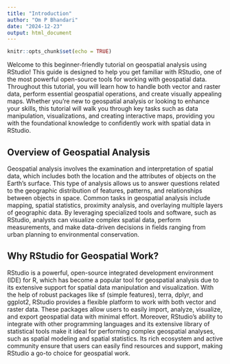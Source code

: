 ```yaml
---
title: "Introduction"
author: "Om P Bhandari"
date: "2024-12-23"
output: html_document
---
```


```r
knitr::opts_chunk$set(echo = TRUE)
```

Welcome to this beginner-friendly tutorial on geospatial analysis using RStudio! This guide is designed to help you get familiar with RStudio, one of the most powerful open-source tools for working with geospatial data. Throughout this tutorial, you will learn how to handle both vector and raster data, perform essential geospatial operations, and create visually appealing maps. Whether you're new to geospatial analysis or looking to enhance your skills, this tutorial will walk you through key tasks such as data manipulation, visualizations, and creating interactive maps, providing you with the foundational knowledge to confidently work with spatial data in RStudio.


## Overview of Geospatial Analysis

Geospatial analysis involves the examination and interpretation of spatial data, which includes both the location and the attributes of objects on the Earth's surface. This type of analysis allows us to answer questions related to the geographic distribution of features, patterns, and relationships between objects in space. Common tasks in geospatial analysis include mapping, spatial statistics, proximity analysis, and overlaying multiple layers of geographic data. By leveraging specialized tools and software, such as RStudio, analysts can visualize complex spatial data, perform measurements, and make data-driven decisions in fields ranging from urban planning to environmental conservation.


## Why RStudio for Geospatial Work?

RStudio is a powerful, open-source integrated development environment (IDE) for R, which has become a popular tool for geospatial analysis due to its extensive support for spatial data manipulation and visualization. With the help of robust packages like sf (simple features), terra, dplyr, and ggplot2, RStudio provides a flexible platform to work with both vector and raster data. These packages allow users to easily import, analyze, visualize, and export geospatial data with minimal effort. Moreover, RStudio’s ability to integrate with other programming languages and its extensive library of statistical tools make it ideal for performing complex geospatial analyses, such as spatial modeling and spatial statistics. Its rich ecosystem and active community ensure that users can easily find resources and support, making RStudio a go-to choice for geospatial work.

